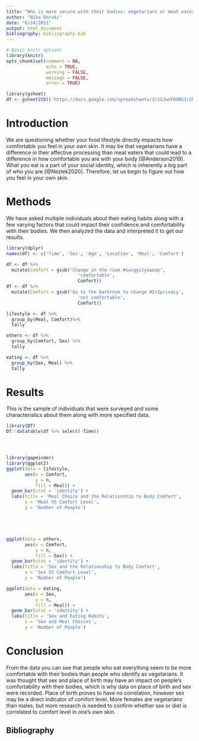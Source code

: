 ```yaml
---
title: "Who is more secure with their bodies: vegetarians or meat eaters?"
author: "Nika Gorski"
date: "6/24/2021"
output: html_document
bibliography: bibliography.bib
---
```


```r
# Basic knitr options
library(knitr)
opts_chunk$set(comment = NA, 
               echo = TRUE, 
               warning = FALSE, 
               message = FALSE, 
               error = TRUE)
```

```r
library(gsheet)
df <- gsheet2tbl('https://docs.google.com/spreadsheets/d/1GJwnFD0NG1r2NMVtDzL0r_p3MqvICJT4UkHmwDYcF8U/edit?usp=sharing')
```

# Introduction

We are questioning whether your food lifestyle directly impacts how comfortable you feel in your own skin. It may be that vegetarians have a difference in their affective processing than meat eaters that could lead to a difference in how comfortable you are with your body [@Anderson2019]. What you eat is a part of your social identity, which is inherently a big part of who you are [@Nezlek2020]. Therefore, let us begin to figure out how you feel in your own skin.

# Methods

We have asked multiple individuals about their eating habits along with a few varying factors that could impact their confidence and comfortability with their bodies. We then analyzed the data and interpreted it to get our results.

```r
library(dplyr)
names(df) <- c('Time', 'Sex', 'Age', 'Location', 'Meal', 'Comfort')

df <- df %>%
  mutate(Comfort = gsub('Change in the room #swiggityswoop', 
                           'comfortable',
                           Comfort))
df <- df %>%
  mutate(Comfort = gsub('Go to the bathroom to change #I<3privacy', 
                           'not comfortable',
                           Comfort))

lifestyle <- df %>%
  group_by(Meal, Comfort)%>%
  tally

others <- df %>% 
  group_by(Comfort, Sex) %>%
  tally

eating <- df %>%
  group_by(Sex, Meal) %>%
  tally
```
# Results

This is the sample of individuals that were surveyed and some characteristics about them along with more specified data.

```r
library(DT)
DT::datatable(df %>% select(-Time))




library(gapminder)
library(ggplot2)
ggplot(data = lifestyle,
       aes(x = Comfort,
           y = n,
           fill = Meal)) +
  geom_bar(stat = 'identity') +
  labs(title = 'Meal Choice and the Relationship to Body Comfort',
       x = 'Meal VS Comfort Level',
       y = 'Number of People') 





ggplot(data = others,
       aes(x = Comfort,
           y = n,
           fill = Sex)) +
  geom_bar(stat = 'identity') +
  labs(title = 'Sex and the Relationship to Body Comfort',
       x = 'Sex VS Comfort Level',
       y = 'Number of People') 

ggplot(data = eating,
       aes(x = Sex,
           y = n,
           fill = Meal)) +
  geom_bar(stat = 'identity') +
  labs(title = 'Sex and Eating Habits',
       x = 'Sex and Meal Choices',
       y = 'Number of People') 

```

# Conclusion

From the data you can see that people who eat everything seem to be more comfortable with their bodies than people who identify as vegetarians. It was thought that sex and place of birth may have an impact on people's comfortability with their bodies, which is why data on place of birth and sex were recorded. Place of birth proves to have no correlation, however sex may be a direct indicator of comfort level. More females are vegetarians than males, but more research is needed to confirm whether sex or diet is correlated to comfort level in one's own skin.

## Bibliography